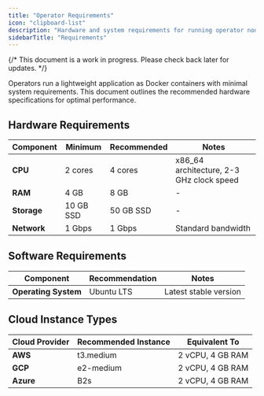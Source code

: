 ```yaml
---
title: "Operator Requirements"
icon: "clipboard-list"
description: "Hardware and system requirements for running operator nodes"
sidebarTitle: "Requirements"
---
```


{/* <Note>
    This document is a work in progress. Please check back later for updates.
</Note> */}

Operators run a lightweight application as Docker containers with minimal system requirements. This document outlines the recommended hardware specifications for optimal performance.

## Hardware Requirements

| Component | Minimum | Recommended | Notes |
|-----------|---------|-------------|-------|
| **CPU** | 2 cores | 4 cores | x86_64 architecture, 2-3 GHz clock speed |
| **RAM** | 4 GB | 8 GB | - |
| **Storage** | 10 GB SSD | 50 GB SSD | - |
| **Network** | 1 Gbps | 1 Gbps | Standard bandwidth |

## Software Requirements

| Component | Recommendation | Notes |
|-----------|----------------|-------|
| **Operating System** | Ubuntu LTS | Latest stable version |

## Cloud Instance Types

| Cloud Provider | Recommended Instance | Equivalent To |
|----------------|---------------------|--------------|
| **AWS** | t3.medium | 2 vCPU, 4 GB RAM |
| **GCP** | e2-medium | 2 vCPU, 4 GB RAM |
| **Azure** | B2s | 2 vCPU, 4 GB RAM |

